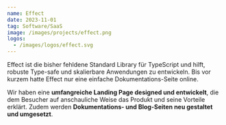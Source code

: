 ```yaml
---
name: Effect
date: 2023-11-01
tag: Software/SaaS
image: /images/projects/effect.png
logos:
  - /images/logos/effect.svg
---
```


Effect ist die bisher fehldene Standard Library für TypeScript und hilft, robuste Type-safe und skalierbare Anwendungen zu entwickeln. Bis vor kurzem hatte Effect nur eine einfache Dokumentations-Seite online.

Wir haben eine **umfangreiche Landing Page designed und entwickelt**, die dem Besucher auf anschauliche Weise das Produkt und seine Vorteile erklärt. Zudem werden **Dokumentations- und Blog-Seiten neu gestaltet und umgesetzt**.
